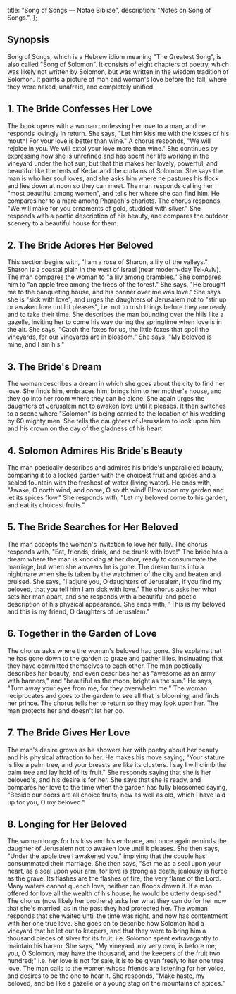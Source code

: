   title: "Song of Songs — Notae Bibliae",
  description: "Notes on Song of Songs.",
};

<Initial text="Song of Songs"/>

## Synopsis

Song of Songs, which is a Hebrew idiom meaning "The Greatest Song", is also called "Song of Solomon". It consists of eight chapters of poetry, which was likely not written by Solomon, but was written in the wisdom tradition of Solomon. It paints a picture of man and woman's love before the fall, where they were naked, unafraid, and completely unified.

## 1. The Bride Confesses Her Love

The book opens with a woman confessing her love to a man, and he responds lovingly in return. She says, "Let him kiss me with the kisses of his mouth! For your love is better than wine." A chorus responds, "We will rejoice in you. We will extol your love more than wine." She continues by expressing how she is unrefined and has spent her life working in the vineyard under the hot sun, but that this makes her lovely, powerful, and beautiful like the tents of Kedar and the curtains of Solomon. She says the man is who her soul loves, and she asks him where he pastures his flock and lies down at noon so they can meet. The man responds calling her "most beautiful among women", and tells her where she can find him. He compares her to a mare among Pharaoh's chariots. The chorus responds, "We will make for you ornaments of gold, studded with silver." She responds with a poetic description of his beauty, and compares the outdoor scenery to a beautiful house for them.

## 2. The Bride Adores Her Beloved

This section begins with, "I am a rose of Sharon, a lily of the valleys." Sharon is a coastal plain in the west of Israel (near modern-day Tel-Aviv). The man compares the woman to "a lily among brambles." She compares him to "an apple tree among the trees of the forest." She says, "He brought me to the banqueting house, and his banner over me was love." She says she is "sick with love", and urges the daughters of Jerusalem not to "stir up or awaken love until it pleases", i.e. not to rush things before they are ready and to take their time. She describes the man bounding over the hills like a gazelle, inviting her to come his way during the springtime when love is in the air. She says, "Catch the foxes for us, the little foxes that spoil the vineyards, for our vineyards are in blossom." She says, "My beloved is mine, and I am his."

## 3. The Bride's Dream

The woman describes a dream in which she goes about the city to find her love. She finds him, embraces him, brings him to her mother's house, and they go into her room where they can be alone. She again urges the daughters of Jerusalem not to awaken love until it pleases. It then switches to a scene where "Solomon" is being carried to the location of his wedding by 60 mighty men. She tells the daughters of Jerusalem to look upon him and his crown on the day of the gladness of his heart.

## 4. Solomon Admires His Bride's Beauty

The man poetically describes and admires his bride's unparalleled beauty, comparing it to a locked garden with the choicest fruit and spices and a sealed fountain with the freshest of water (living water). He ends with, "Awake, O north wind, and come, O south wind! Blow upon my garden and let its spices flow." She responds with, "Let my beloved come to his garden, and eat its choicest fruits."

## 5. The Bride Searches for Her Beloved

The man accepts the woman's invitation to love her fully. The chorus responds with, "Eat, friends, drink, and be drunk with love!" The bride has a dream where the man is knocking at her door, ready to consummate the marriage, but when she answers he is gone. The dream turns into a nightmare when she is taken by the watchmen of the city and beaten and bruised. She says, "I adjure you, O daughters of Jerusalem, if you find my beloved, that you tell him I am sick with love." The chorus asks her what sets her man apart, and she responds with a beautiful and poetic description of his physical appearance. She ends with, "This is my beloved and this is my friend, O daughters of Jerusalem."

## 6. Together in the Garden of Love

The chorus asks where the woman's beloved had gone. She explains that he has gone down to the garden to graze and gather lilies, insinuating that they have committed themselves to each other. The man poetically describes her beauty, and even describes her as "awesome as an army with banners," and "beautiful as the moon, bright as the sun." He says, "Turn away your eyes from me, for they overwhelm me." The woman reciprocates and goes to the garden to see all that is blooming, and finds her prince. The chorus tells her to return so they may look upon her. The man protects her and doesn't let her go.

## 7. The Bride Gives Her Love

The man's desire grows as he showers her with poetry about her beauty and his physical attraction to her. He makes his move saying, "Your stature is like a palm tree, and your breasts are like its clusters. I say I will climb the palm tree and lay hold of its fruit." She responds saying that she is her beloved's, and his desire is for her. She says that she is ready, and compares her love to the time when the garden has fully blossomed saying, "Beside our doors are all choice fruits, new as well as old, which I have laid up for you, O my beloved."

## 8. Longing for Her Beloved

The woman longs for his kiss and his embrace, and once again reminds the daughter of Jerusalem not to awaken love until it pleases. She then says, "Under the apple tree I awakened you," implying that the couple has consummated their marriage. She then says, "Set me as a seal upon your heart, as a seal upon your arm, for love is strong as death, jealousy is fierce as the grave. Its flashes are the flashes of fire, the very flame of the Lord. Many waters cannot quench love, neither can floods drown it. If a man offered for love all the wealth of his house, he would be utterly despised." The chorus (now likely her brothers) asks her what they can do for her now that she's married, as in the past they had protected her. The woman responds that she waited until the time was right, and now has contentment with her one true love. She goes on to describe how Solomon had a vineyard that he let out to keepers, and that they were to bring him a thousand pieces of silver for its fruit; i.e. Solomon spent extravagantly to maintain his harem. She says, "My vineyard, my very own, is before me; you, O Solomon, may have the thousand, and the keepers of the fruit two hundred;" i.e. her love is not for sale, it is to be given freely to her one true love. The man calls to the women whose friends are listening for her voice, and desires to be the one to hear it. She responds, "Make haste, my beloved, and be like a gazelle or a young stag on the mountains of spices."
